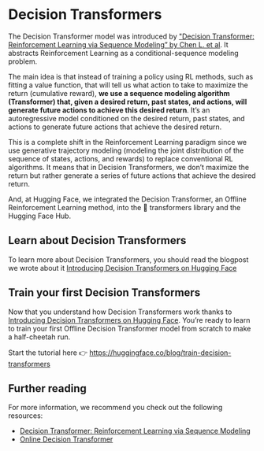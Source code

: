 # Decision Transformers

The Decision Transformer model was introduced by ["Decision Transformer: Reinforcement Learning via Sequence Modeling” by Chen L. et al](https://arxiv.org/abs/2106.01345). It abstracts Reinforcement Learning as a conditional-sequence modeling problem.

The main idea is that instead of training a policy using RL methods, such as fitting a value function, that will tell us what action to take to maximize the return (cumulative reward), **we use a sequence modeling algorithm (Transformer) that, given a desired return, past states, and actions, will generate future actions to achieve this desired return**.
It’s an autoregressive model conditioned on the desired return, past states, and actions to generate future actions that achieve the desired return.

This is a complete shift in the Reinforcement Learning paradigm since we use generative trajectory modeling (modeling the joint distribution of the sequence of states, actions, and rewards) to replace conventional RL algorithms. It means that in Decision Transformers, we don’t maximize the return but rather generate a series of future actions that achieve the desired return.

And, at Hugging Face, we integrated the Decision Transformer, an Offline Reinforcement Learning method, into the 🤗 transformers library and the Hugging Face Hub.

## Learn about Decision Transformers

To learn more about Decision Transformers, you should read the blogpost we wrote about it [Introducing Decision Transformers on Hugging Face](https://huggingface.co/blog/decision-transformers)

## Train your first Decision Transformers

Now that you understand how Decision Transformers work thanks to [Introducing Decision Transformers on Hugging Face](https://huggingface.co/blog/decision-transformers). You’re ready to learn to train your first Offline Decision Transformer model from scratch to make a half-cheetah run.

Start the tutorial here 👉 https://huggingface.co/blog/train-decision-transformers

## Further reading

For more information, we recommend you check out the following resources:

- [Decision Transformer: Reinforcement Learning via Sequence Modeling](https://arxiv.org/abs/2106.01345)
- [Online Decision Transformer](https://arxiv.org/abs/2202.05607)
